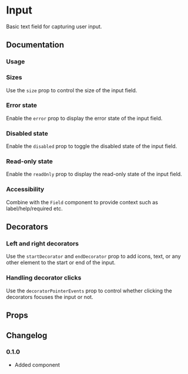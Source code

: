 # Input

Basic text field for capturing user input.

## Documentation

### Usage

<ax-demo name="input/usage" />

### Sizes

Use the `size` prop to control the size of the input field.

<ax-demo name="input/size-usage" />

### Error state

Enable the `error` prop to display the error state of the input field.

<ax-demo name="input/error-usage" />

### Disabled state

Enable the `disabled` prop to toggle the disabled state of the input field.

<ax-demo name="input/disabled-usage" />

### Read-only state

Enable the `readOnly` prop to display the read-only state of the input field.

<ax-demo name="input/readonly-usage" />

### Accessibility

Combine with the `Field` component to provide context such as label/help/required etc.

<ax-demo name="input/label-usage" />

## Decorators

### Left and right decorators

Use the `startDecorator` and `endDecorator` prop to add icons, text, or any other element to the start or end of the input.

<ax-demo name="input/decorator-usage" />

### Handling decorator clicks

Use the `decoratorPointerEvents` prop to control whether clicking the decorators focuses the input or not.

<ax-demo name="input/decorator-pointer-usage" />

## Props

<ax-props-table component="Input" />

<ax-props-table component="InputBase" />

## Changelog

### 0.1.0

- Added component

